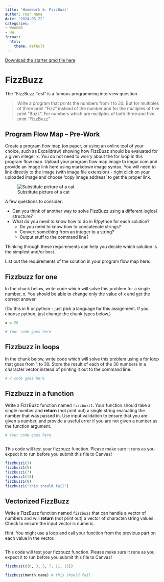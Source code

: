 ```yaml
---
title: 'Homework 6: FizzBuzz'
author: Your Name
date: '2024-03-22'
categories:
- Week08
- HW
format:
  html:
    theme: default
---
```


[Download the starter qmd file here](https://raw.githubusercontent.com/srvanderplas/unl-stat151/main/homework/06-fizzbuzz.qmd)


# FizzBuzz

The "FizzBuzz Test" is a famous programming interview question. 

> Write a program that prints the numbers from 1 to 30. But for multiples of three print “Fizz” instead of the number and for the multiples of five print “Buzz”. For numbers which are multiples of both three and five print “FizzBuzz"



## Program Flow Map -- Pre-Work

Create a program flow map (on paper, or using an online tool of your choice, such as Excalidraw) showing how FizzBuzz should be evaluated for a given integer x. 
You do not need to worry about the for loop in this program flow map. 
Upload your program flow map image to imgur.com and provide an image link here using markdown image syntax. 
You will need to link directly to the image (with image file extension) - right click on your uploaded image and choose 'copy image address' to get the proper link.

![Substitute picture of a cat](https://cdn.pixabay.com/photo/2017/07/25/01/22/cat-2536662_960_720.jpg)

A few questions to consider:

- Can you think of another way to solve FizzBuzz using a different logical structure? 
- What do you need to know how to do in R/python for each solution? 
    - Do you need to know how to concatenate strings? 
    - Convert something from an integer to a string? 
    - Output stuff to the command line? 

Thinking through these requirements can help you decide which solution is the simplest and/or best. 

List out the requirements of the solution in your program flow map here:


## Fizzbuzz for one

In the chunk below, write code which will solve this problem for a single number, x. You should be able to change only the value of x and get the correct answer.

(Do this in R or python - just pick a language for this assignment. If you choose python, just change the chunk types below.)

```r
x = 20

# Your code goes here

```


## Fizzbuzz in loops

In the chunk below, write code which will solve this problem using a for loop that goes from 1 to 30.
Store the result of each of the 30 numbers in a character vector instead of printing it out to the command line.

```r
# R code goes here

```



## Fizzbuzz in a function

Write a FizzBuzz function named `fizzbuzz1`. 
Your function should take a single number and **return** (not print out) a single string evaluating the number that was passed in. 
Use input validation to ensure that you are given a number, and provide a useful error if you are not given a number as the function argument.


```r
# Your code goes here



```

This code will test your fizzbuzz function. Please make sure it runs as you expect it to run before you submit this file to Canvas!

```r
fizzbuzz1(3)
fizzbuzz1(5)
fizzbuzz1(7)
fizzbuzz1(15)
fizzbuzz1(0)
fizzbuzz1("this should fail")
```


## Vectorized FizzBuzz

Write a FizzBuzz function named `fizzbuzz` that can handle a vector of numbers and will **return** (not print out) a vector of character/string values. 
Check to ensure the input vector is numeric.

Hint: You might use a loop and call your function from the previous part on each value in the vector. 

```r


```

This code will test your fizzbuzz function. 
Please make sure it runs as you expect it to run before you submit this file to Canvas!

```r
fizzbuzz(c(0, 3, 5, 7, 11, 15))

fizzbuzz(month.name) # this should fail

```

